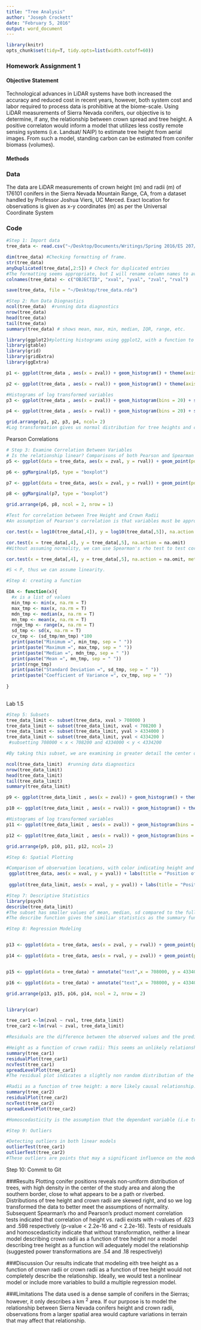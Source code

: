 ```yaml
---
title: "Tree Analysis"
author: "Joseph Crockett"
date: "February 5, 2016"
output: word_document
---
```

```r
library(knitr)
opts_chunk$set(tidy=T, tidy.opts=list(width.cutoff=60))
```
### Homework Assignment 1

#### Objective Statement 
Technological advances in LiDAR systems have both increased the accuracy and reduced cost in recent years, however, both system cost and labor required to process data is prohibitive at the biome-scale.  Using LiDAR measurements of Sierra Nevada conifers, our objective is to determine, if any, the relationship between crown spread and tree height.  A positive correlaton would inform a model that utilizes less costly remote sensing systems (i.e. Landsat/ NAIP) to estimate tree height from aerial images.  From such a model, standing carbon can be estimated from conifer biomass (volumes).

#### Methods


### Data

The data are LiDAR measurements of crown height (m) and radii (m) of 176101 conifers in the Sierra Nevada Mountain Range, CA, from a dataset handled by Professor Joshua Viers, UC Merced. Exact location for observations is given as x-y coordinates (m) as per the Universal Coordinate System

### Code

```r
#Step 1: Import data
tree_data <- read.csv("~/Desktop/Documents/Writings/Spring 2016/ES 207/Labs/Lab1/Trees.csv", header = T)  #load LiDAR tree measurements into local environment data frame 

dim(tree_data) #Checking formatting of frame.
str(tree_data)
anyDuplicated(tree_data[,2:5]) # Check for duplicated entries
#The formatting seems appropriate, but I will rename column names to avoid conflicts.
colnames(tree_data) <- c("OBJECTID", "xval", "yval", "zval", "rval")

save(tree_data, file = "~/Desktop/tree_data.rda")
```


```r

#Step 2: Run Data Diognastics
ncol(tree_data)  #running data diagnostics
nrow(tree_data)
head(tree_data)
tail(tree_data)
summary(tree_data) # shows mean, max, min, median, IQR, range, etc. 

library(ggplot2)#plotting histograms using ggplot2, with a function to plot multiple graphs
library(gtable)
library(grid)
library(gridExtra)
library(ggExtra)

p1 <- ggplot(tree_data , aes(x = zval)) + geom_histogram() + theme(axis.text.x =  element_blank()) + labs(title = "Tree Heights (m)",size = .1)

p2 <- ggplot(tree_data , aes(x = rval)) + geom_histogram() + theme(axis.title.y = element_blank()) + labs(title = "Crown Radii (m)",size = .1)

#Histograms of log transformed variables
p3 <- ggplot(tree_data , aes(x = zval)) + geom_histogram(bins = 20) + scale_x_log10() + labs(title = "Tree Heights)", x = "log10 z(m)", size = .1)

p4 <- ggplot(tree_data , aes(x = rval)) + geom_histogram(bins = 20) + scale_x_log10()+ theme(axis.title.y = element_blank()) +labs(title = "Crown Radii", x = "log10 r(m)", size = .1)

grid.arrange(p1, p2, p3, p4, ncol= 2)
#Log transformation gives us normal distribution for tree heights and crown radii.
```


Pearson Correlations
```r
# Step 3: Examine Correlation Between Variables
# Is the relationship linear? Comparisons of both Pearson and Spearman's rho can reveal linear vs monotonic relationships.
p5 <- ggplot(data = tree_data, aes(x = zval, y = rval)) + geom_point(position = "jitter", size = .5) + geom_smooth(method = glm)+ labs( title = "Tree Height vs. Crown Radii", x = "Tree Height (m)", y = "Crown Radii (m)",size = .1)

p6 <- ggMarginal(p5, type = "boxplot")

p7 <- ggplot(data = tree_data, aes(x = zval, y = rval)) + geom_point(position = "jitter", size = .5) + geom_smooth(method = glm) + scale_x_log10() + labs( title = "Transformed Tree Height vs. Crown Radii", x = "Tree Height log10(m)", y = "Crown Radii log10(m)",size = .1)

p8 <- ggMarginal(p7, type = "boxplot")

grid.arrange(p6, p8, ncol = 2, nrow = 1)

#Test for correlation between Tree Height and Crown Radii
#An assumption of Pearson's correlation is that variables must be approximately normally distributed, so log transformation will ensure that this assumption is held.

cor.test(x = log10(tree_data[,4]), y = log10(tree_data[,5]), na.action = na.omit)

cor.test(x = tree_data[,4], y = tree_data[,5], na.action = na.omit)
#Without assuming normality, we can use Spearman's rho test to test correlation between non-parametric variables

cor.test(x = tree_data[,4], y = tree_data[,5], na.action = na.omit, method = "spearman")

#S < P, thus we can assume linearity.
```


```r
#Step 4: creating a function

EDA <- function(x){
  #x is a list of values
  min_tmp <- min(x, na.rm = T)
  max_tmp <- max(x, na.rm = T)
  mdn_tmp <- median(x, na.rm = T)
  mn_tmp <- mean(x, na.rm = T)
  rnge_tmp <- range(x, na.rm = T)
  sd_tmp <- sd(x, na.rm = T)
  cv_tmp <- (sd_tmp/mn_tmp) *100
  print(paste("Minimum =", min_tmp, sep = " "))
  print(paste("Maximum =", max_tmp, sep = " "))
  print(paste("Median =", mdn_tmp, sep = " "))
  print(paste("Mean =", mn_tmp, sep = " "))
  print(rnge_tmp)
  print(paste("Standard Deviation =", sd_tmp, sep = " "))
  print(paste("Coefficient of Variance =", cv_tmp, sep = " "))   
  
}
      
```

Lab 1.5

```r
#Step 5: Subsets
tree_data_limit <- subset(tree_data, xval > 708000 )
tree_data_limit <- subset(tree_data_limit, xval < 708200 )
tree_data_limit <- subset(tree_data_limit, yval > 4334000 )
tree_data_limit <- subset(tree_data_limit, yval < 4334200 )
 #subsetting 708000 < x < 708200 and 4334000 < y < 4334200

#By taking this subset, we are examining in greater detail the center of the study area, where we earlier noted a greater concentration of observations.

ncol(tree_data_limit)  #running data diagnostics
nrow(tree_data_limit)
head(tree_data_limit)
tail(tree_data_limit)
summary(tree_data_limit)

p9 <- ggplot(tree_data_limit , aes(x = zval)) + geom_histogram() + theme(axis.text.x =  element_blank()) + labs(title = "Tree Heights (m)",size = .1)

p10 <- ggplot(tree_data_limit , aes(x = rval)) + geom_histogram() + theme(axis.title.y = element_blank()) + labs(title = "Crown Radii (m)",size = .1)

#Histograms of log transformed variables
p11 <- ggplot(tree_data_limit , aes(x = zval)) + geom_histogram(bins = 20) + scale_x_log10() + labs(title = "Tree Heights)", x = "log10 z(m)", size = .1)

p12 <- ggplot(tree_data_limit , aes(x = rval)) + geom_histogram(bins = 20) + scale_x_log10()+ theme(axis.title.y = element_blank()) +labs(title = "Crown Radii", x = "log10 r(m)", size = .1)

grid.arrange(p9, p10, p11, p12, ncol= 2)

```

```r
#Step 6: Spatial Plotting

#Comparison of observation locations, with color indicating height and dot size indicating crown radii
 ggplot(tree_data, aes(x = xval, y = yval)) + labs(title = "Position of Sierra Nevada Conifers, LiDAR Scan", x = NULL, y = NULL,size = .1) + theme_bw() + geom_point(aes(size = rval, color = zval), alpha = 9/10, position = "jitter")
                                                                
 ggplot(tree_data_limit, aes(x = xval, y = yval)) + labs(title = "Position of Sierra Nevada Conifers, LiDAR Scan, Subset", x = NULL, y = NULL,size = .1) + theme_bw()  + geom_point(aes(size = rval, color = zval), alpha = 9/10, position = "jitter")

```

```r
#Step 7: Descriptive Statistics
library(psych)
describe(tree_data_limit)
#The subset has smaller values of mean, median, sd compared to the full dataset.  Standard error has increased.  The minimum conifer height is the same in the subset, but maximum height and minimum and maximum crown radii have contracted.
#The describe function gives the similiar statistics as the summary function (min, max, etc.), and includes skew, kurtosis, standard deviation, standard error, trimmed mean (dropped top and bottom percentage), and absolute deviation from the median.  Describe does not include the quartiles as summary does.
```
```r
#Step 8: Regression Modeling


p13 <- ggplot(data = tree_data, aes(x = zval, y = rval)) + geom_point(position = "jitter", size = .1) + geom_smooth(method = lm)+ labs( title = "Tree Height vs. Crown Radii", x = "Tree Height (m)", y = "Crown Radii (m)",size = .1)

p14 <- ggplot(data = tree_data, aes(x = rval, y = zval)) + geom_point(position = "jitter", size = .5) + geom_smooth(method = lm)+ labs( title = "Crown Radii vs. Tree Height", x = "Crown Radii (m)", y = "Tree Height (m)",size = .5)


p15 <- ggplot(data = tree_data) + annotate("text",x = 708000, y = 4334000, label = "RVAL", size = 12) + theme_bw() + theme(axis.title = element_blank(), axis.ticks = element_blank(), axis.text.y = element_blank(), axis.text.x = element_blank()) 

p16 <- ggplot(data = tree_data) + annotate("text",x = 708000, y = 4334000, label = "ZVAL", size = 12) + theme_bw() + theme(axis.title = element_blank(), axis.ticks = element_blank(), axis.text.y = element_blank(), axis.text.x = element_blank()) 

grid.arrange(p13, p15, p16, p14, ncol = 2, nrow = 2)


library(car)

tree_car1 <-lm(zval ~ rval, tree_data_limit)
tree_car2 <-lm(rval ~ zval, tree_data_limit)

#Residuals are the difference between the observed values and the predicted values, i.e between the linear model we predicted and the observation at that x value.  

#Height as a function of crown radii: This seems an unlikely relationship, though useful if our purpose is to model biomass using radii
summary(tree_car1)
residualPlot(tree_car1)
ncvTest(tree_car1)
spreadLevelPlot(tree_car1)
#The residual plot indicates a slightly non random distribution of the residuals.  Without transformation of the variables, a linear model may not be applicable.

#Radii as a function of tree height: a more likely causal relationship.
summary(tree_car2)
residualPlot(tree_car2)
ncvTest(tree_car2)
spreadLevelPlot(tree_car2)

#Homoscedasticity is the assumption that the dependant variable (i.e tree height) influences with similar variance the independent variable across the range of values. As we can see, our subsetted data (comparable to the full dataset), do not exhibit full homoscedascity, and the spread level plot suggests a power transformation to rectify this.

```
```r
#Step 9: Outliers

#Detecting outliers in both linear models
outlierTest(tree_car1)
outlierTest(tree_car2)
#These outliers are points that may a significant influence on the model despite their abnormal distance from other observations.  The outliers in the data could be explained by equipment error; strong resource competetion in an area resulting in tall trees with narrow crowns; little resource competition resulting in wide crowns and relatively short trunks; differences in tree species; or conifers that suffered some sort of disturbance that reduced crown radii or height
```

Step 10: Commit to Git

###Results
Plotting conifer positions reveals non-uniform distribution of trees, with high density in the center of the study area and along the southern border, close to what appears to be a path or riverbed. Distributions of tree height and crown radii are skewed right, and so we log transformed the data to better meet the assumptions of normality. Subsequent  Spearman's rho and Pearson's product moment correlation tests indicated that correlation of height vs. radii exists with r-values of .623 and .598 respectively (p-value < 2.2e-16 and < 2.2e-16).  Tests of residuals and homoscedasticity indicate that without transformation, neither a linear model describing crown radii as a function of tree height nor a model describing tree height as a function will adequately model the relationship (suggested power transformations are .54 and .18 respectively)

###Discussion
Our results indicate that modeling eith tree height as a function of crown radii or crown radii as a function of tree height would not completely describe the relationship.  Ideally, we would test a nonlinear model or include more variables to build a multiple regression model.  


###Limitations
The data used is a dense sample of conifers in the Sierras; however, it only describes a km ^2^ area.  If our purpose is to model the relationship between Sierra Nevada conifers height and crown radii, observations from a larger spatial area would capture variations in terrain that may affect that relationship.
